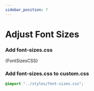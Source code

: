 ```yaml
---
sidebar_position: 7
---
```



# Adjust Font Sizes

### Add font-sizes.css

<CodeBlock title="src/styles/font-sizes.css" language="css">
  {FontSizesCSS}
</CodeBlock>

### Add font-sizes.css to custom.css

```css title="src/css/custom.css"
@import "../styles/font-sizes.css";
```
